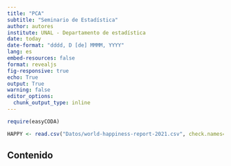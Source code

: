 ```yaml
---
title: "PCA"
subtitle: "Seminario de Estadística"
author: autores
institute: UNAL - Departamento de estadística
date: today
date-format: "dddd, D [de] MMMM, YYYY"
lang: es
embed-resources: false
format: revealjs
fig-responsive: true
echo: True
output: True
warning: false
editor_options: 
  chunk_output_type: inline
---
```


```r
require(easyCODA)
```

```r
HAPPY <- read.csv("Datos/world-happiness-report-2021.csv", check.names=FALSE)
```

## Contenido



##
